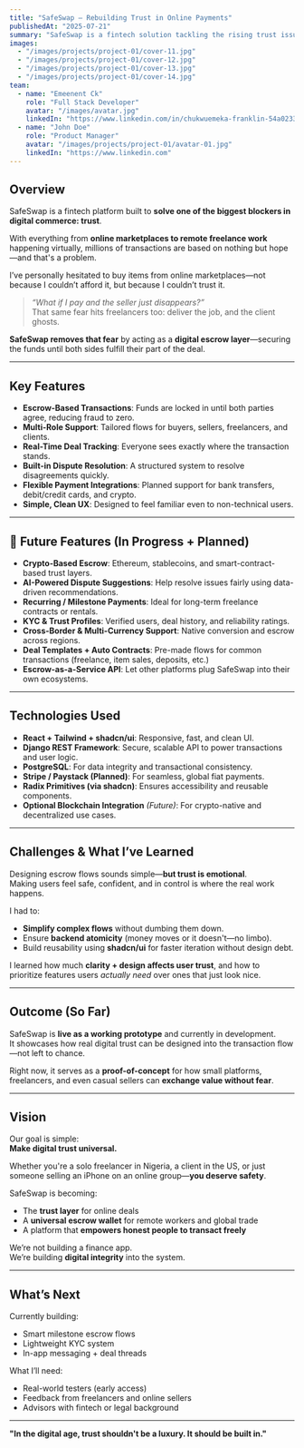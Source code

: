 ---
title: "SafeSwap – Rebuilding Trust in Online Payments"
publishedAt: "2025-07-21"
summary: "SafeSwap is a fintech solution tackling the rising trust issues in digital transactions by introducing a secure escrow system tailored for online marketplaces and remote work."
images:
  - "/images/projects/project-01/cover-11.jpg"
  - "/images/projects/project-01/cover-12.jpg"
  - "/images/projects/project-01/cover-13.jpg"
  - "/images/projects/project-01/cover-14.jpg"
team:
  - name: "Emeenent Ck"
    role: "Full Stack Developer"
    avatar: "/images/avatar.jpg"
    linkedIn: "https://www.linkedin.com/in/chukwuemeka-franklin-54a02334b/"
  - name: "John Doe"
    role: "Product Manager"
    avatar: "/images/projects/project-01/avatar-01.jpg"
    linkedIn: "https://www.linkedin.com"
---

## Overview

SafeSwap is a fintech platform built to **solve one of the biggest blockers in digital commerce: trust**.

With everything from **online marketplaces to remote freelance work** happening virtually, millions of transactions are based on nothing but hope—and that's a problem.

I’ve personally hesitated to buy items from online marketplaces—not because I couldn’t afford it, but because I couldn’t trust it.  
> *“What if I pay and the seller just disappears?”*  
That same fear hits freelancers too: deliver the job, and the client ghosts.

**SafeSwap removes that fear** by acting as a **digital escrow layer**—securing the funds until both sides fulfill their part of the deal.

---

## Key Features

- **Escrow-Based Transactions**: Funds are locked in until both parties agree, reducing fraud to zero.
- **Multi-Role Support**: Tailored flows for buyers, sellers, freelancers, and clients.
- **Real-Time Deal Tracking**: Everyone sees exactly where the transaction stands.
- **Built-in Dispute Resolution**: A structured system to resolve disagreements quickly.
- **Flexible Payment Integrations**: Planned support for bank transfers, debit/credit cards, and crypto.
- **Simple, Clean UX**: Designed to feel familiar even to non-technical users.

---

## 🔮 Future Features (In Progress + Planned)

- **Crypto-Based Escrow**: Ethereum, stablecoins, and smart-contract-based trust layers.
- **AI-Powered Dispute Suggestions**: Help resolve issues fairly using data-driven recommendations.
- **Recurring / Milestone Payments**: Ideal for long-term freelance contracts or rentals.
- **KYC & Trust Profiles**: Verified users, deal history, and reliability ratings.
- **Cross-Border & Multi-Currency Support**: Native conversion and escrow across regions.
- **Deal Templates + Auto Contracts**: Pre-made flows for common transactions (freelance, item sales, deposits, etc.)
- **Escrow-as-a-Service API**: Let other platforms plug SafeSwap into their own ecosystems.

---

## Technologies Used

- **React + Tailwind + shadcn/ui**: Responsive, fast, and clean UI.
- **Django REST Framework**: Secure, scalable API to power transactions and user logic.
- **PostgreSQL**: For data integrity and transactional consistency.
- **Stripe / Paystack (Planned)**: For seamless, global fiat payments.
- **Radix Primitives (via shadcn)**: Ensures accessibility and reusable components.
- **Optional Blockchain Integration** *(Future)*: For crypto-native and decentralized use cases.

---

## Challenges & What I’ve Learned

Designing escrow flows sounds simple—**but trust is emotional**.  
Making users feel safe, confident, and in control is where the real work happens.

I had to:

- **Simplify complex flows** without dumbing them down.
- Ensure **backend atomicity** (money moves or it doesn't—no limbo).
- Build reusability using **shadcn/ui** for faster iteration without design debt.

I learned how much **clarity + design affects user trust**, and how to prioritize features users *actually need* over ones that just look nice.

---

## Outcome (So Far)

SafeSwap is **live as a working prototype** and currently in development.  
It showcases how real digital trust can be designed into the transaction flow—not left to chance.

Right now, it serves as a **proof-of-concept** for how small platforms, freelancers, and even casual sellers can **exchange value without fear**.

---

## Vision

Our goal is simple:  
**Make digital trust universal.**

Whether you're a solo freelancer in Nigeria, a client in the US, or just someone selling an iPhone on an online group—**you deserve safety**.

SafeSwap is becoming:

- The **trust layer** for online deals  
- A **universal escrow wallet** for remote workers and global trade  
- A platform that **empowers honest people to transact freely**

We’re not building a finance app.  
We’re building **digital integrity** into the system.

---

## What’s Next

Currently building:

- Smart milestone escrow flows  
- Lightweight KYC system  
- In-app messaging + deal threads  

What I’ll need:

- Real-world testers (early access)  
- Feedback from freelancers and online sellers  
- Advisors with fintech or legal background  

---

**"In the digital age, trust shouldn't be a luxury. It should be built in."**
